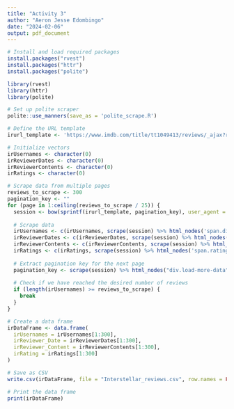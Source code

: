 ```yaml
---
title: "Activity 3"
author: "Aeron Jesse Edombingo"
date: "2024-02-06"
output: pdf_document
---
```


```r
# Install and load required packages
install.packages("rvest")
install.packages("httr")
install.packages("polite")
```

```r

library(rvest)
library(httr)
library(polite)
```

```r
# Set up polite scraper
polite::use_manners(save_as = 'polite_scrape.R')
```

```r
# Define the URL template
irurl_template <- 'https://www.imdb.com/title/tt1049413/reviews/_ajax?ref_=undefined&paginationKey=%s'
```

```r
# Initialize vectors
irUsernames <- character(0)
irReviewerDates <- character(0)
irReviewerContents <- character(0)
irRatings <- character(0)
```

```r
# Scrape data from multiple pages
reviews_to_scrape <- 300
pagination_key <- ""
for (page in 1:ceiling(reviews_to_scrape / 25)) {
  session <- bow(sprintf(irurl_template, pagination_key), user_agent = "Educational")
  
  # Scrape data
  irUsernames <- c(irUsernames, scrape(session) %>% html_nodes('span.display-name-link') %>% html_text())
  irReviewerDates <- c(irReviewerDates, scrape(session) %>% html_nodes('span.review-date') %>% html_text())
  irReviewerContents <- c(irReviewerContents, scrape(session) %>% html_nodes('div.text.show-more__control') %>% html_text())
  irRatings <- c(irRatings, scrape(session) %>% html_nodes('span.rating-other-user-rating') %>% html_text())
  
  # Extract pagination key for the next page
  pagination_key <- scrape(session) %>% html_nodes("div.load-more-data") %>% html_attr("data-key")
  
  # Check if we have reached the desired number of reviews
  if (length(irUsernames) >= reviews_to_scrape) {
    break
  }
}
```

```r
# Create a data frame
irDataFrame <- data.frame(
  irUsernames = irUsernames[1:300],
  irReviewer_Date = irReviewerDates[1:300],
  irReviewer_Content = irReviewerContents[1:300],
  irRating = irRatings[1:300]
)
```

```r
# Save as CSV
write.csv(irDataFrame, file = "Interstellar_reviews.csv", row.names = FALSE)
```

```r
# Print the data frame
print(irDataFrame)

```